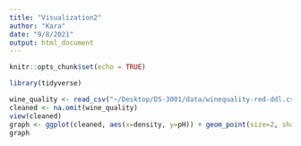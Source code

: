 ```yaml
---
title: "Visualization2"
author: "Kara"
date: "9/8/2021"
output: html_document
---
```


```r
knitr::opts_chunk$set(echo = TRUE)
```

```r
library(tidyverse)

wine_quality <- read_csv("~/Desktop/DS-3001/data/winequality-red-ddl.csv")
cleaned <- na.omit(wine_quality)
view(cleaned)
graph <- ggplot(cleaned, aes(x=density, y=pH)) + geom_point(size=2, shape=23)
graph
```
